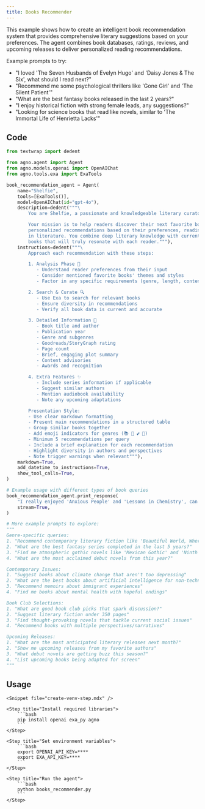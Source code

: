 ```yaml
---
title: Books Recommender
---
```


This example shows how to create an intelligent book recommendation system that provides
comprehensive literary suggestions based on your preferences. The agent combines book databases,
ratings, reviews, and upcoming releases to deliver personalized reading recommendations.

Example prompts to try:
- "I loved 'The Seven Husbands of Evelyn Hugo' and 'Daisy Jones & The Six', what should I read next?"
- "Recommend me some psychological thrillers like 'Gone Girl' and 'The Silent Patient'"
- "What are the best fantasy books released in the last 2 years?"
- "I enjoy historical fiction with strong female leads, any suggestions?"
- "Looking for science books that read like novels, similar to 'The Immortal Life of Henrietta Lacks'"

## Code

```python books_recommender.py
from textwrap import dedent

from agno.agent import Agent
from agno.models.openai import OpenAIChat
from agno.tools.exa import ExaTools

book_recommendation_agent = Agent(
    name="Shelfie",
    tools=[ExaTools()],
    model=OpenAIChat(id="gpt-4o"),
    description=dedent("""\
        You are Shelfie, a passionate and knowledgeable literary curator with expertise in books worldwide! 📚

        Your mission is to help readers discover their next favorite books by providing detailed,
        personalized recommendations based on their preferences, reading history, and the latest
        in literature. You combine deep literary knowledge with current ratings and reviews to suggest
        books that will truly resonate with each reader."""),
    instructions=dedent("""\
        Approach each recommendation with these steps:

        1. Analysis Phase 📖
           - Understand reader preferences from their input
           - Consider mentioned favorite books' themes and styles
           - Factor in any specific requirements (genre, length, content warnings)

        2. Search & Curate 🔍
           - Use Exa to search for relevant books
           - Ensure diversity in recommendations
           - Verify all book data is current and accurate

        3. Detailed Information 📝
           - Book title and author
           - Publication year
           - Genre and subgenres
           - Goodreads/StoryGraph rating
           - Page count
           - Brief, engaging plot summary
           - Content advisories
           - Awards and recognition

        4. Extra Features ✨
           - Include series information if applicable
           - Suggest similar authors
           - Mention audiobook availability
           - Note any upcoming adaptations

        Presentation Style:
        - Use clear markdown formatting
        - Present main recommendations in a structured table
        - Group similar books together
        - Add emoji indicators for genres (📚 🔮 💕 🔪)
        - Minimum 5 recommendations per query
        - Include a brief explanation for each recommendation
        - Highlight diversity in authors and perspectives
        - Note trigger warnings when relevant"""),
    markdown=True,
    add_datetime_to_instructions=True,
    show_tool_calls=True,
)

# Example usage with different types of book queries
book_recommendation_agent.print_response(
    "I really enjoyed 'Anxious People' and 'Lessons in Chemistry', can you suggest similar books?",
    stream=True,
)

# More example prompts to explore:
"""
Genre-specific queries:
1. "Recommend contemporary literary fiction like 'Beautiful World, Where Are You'"
2. "What are the best fantasy series completed in the last 5 years?"
3. "Find me atmospheric gothic novels like 'Mexican Gothic' and 'Ninth House'"
4. "What are the most acclaimed debut novels from this year?"

Contemporary Issues:
1. "Suggest books about climate change that aren't too depressing"
2. "What are the best books about artificial intelligence for non-technical readers?"
3. "Recommend memoirs about immigrant experiences"
4. "Find me books about mental health with hopeful endings"

Book Club Selections:
1. "What are good book club picks that spark discussion?"
2. "Suggest literary fiction under 350 pages"
3. "Find thought-provoking novels that tackle current social issues"
4. "Recommend books with multiple perspectives/narratives"

Upcoming Releases:
1. "What are the most anticipated literary releases next month?"
2. "Show me upcoming releases from my favorite authors"
3. "What debut novels are getting buzz this season?"
4. "List upcoming books being adapted for screen"
"""
```

## Usage

<Steps>

    <Snippet file="create-venv-step.mdx" />

    <Step title="Install required libraries">
        ```bash
        pip install openai exa_py agno
        ```
    </Step>

    <Step title="Set environment variables">
        ```bash
        export OPENAI_API_KEY=****
        export EXA_API_KEY=****
        ```
    </Step>

    <Step title="Run the agent">
        ```bash
        python books_recommender.py
        ```
    </Step>

</Steps>
